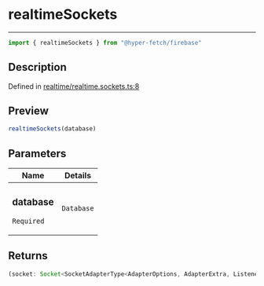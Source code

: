 

# realtimeSockets

<div class="api-docs__separator" data-reactroot="">

---

</div><div class="api-docs__import" data-reactroot="">

```ts
import { realtimeSockets } from "@hyper-fetch/firebase"
```

</div><div class="api-docs__section">

## Description

</div><div class="api-docs__description"><span class="api-docs__do-not-parse">



</span></div><p class="api-docs__definition">

Defined in [realtime/realtime.sockets.ts:8](https://github.com/BetterTyped/hyper-fetch/blob/cc329b91/packages/adapter-firebase/src/realtime/realtime.sockets.ts#L8)

</p><div class="api-docs__section">

## Preview

</div><div class="api-docs__preview fn">

```ts
realtimeSockets(database)
```

</div><div class="api-docs__section">

## Parameters

</div><div class="api-docs__parameters"><table><thead><tr><th>Name</th><th>Details</th></tr></thead><tbody><tr param-data="database"><td class="api-docs__param-name required">

### database 

`Required`

</td><td class="api-docs__param-type">

`Database`

</td></tr></tbody></table></div><div class="api-docs__section">

## Returns

</div><div class="api-docs__returns">

```ts
(socket: Socket<SocketAdapterType<AdapterOptions, AdapterExtra, ListenerOptions, EmitterOptions>>, DO_NOT_USE?: [object Object]) => [object Object]
```

</div>